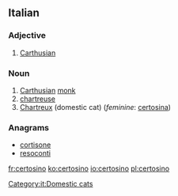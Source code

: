 ==Italian==
{{wikipedia|lang=it}}
===Adjective===
{{it-adj|certosin}}

# [[Carthusian]]

===Noun===
{{it-noun|m|certosini}}

# [[Carthusian]] [[monk]]
# [[chartreuse]]
# [[Chartreux]] (domestic cat) (''feminine'': [[certosina]])

===Anagrams===
* [[cortisone#Italian|cortisone]]
* [[resoconti#Italian|resoconti]]

[[Category:it:Domestic cats]]

[[fr:certosino]]
[[ko:certosino]]
[[io:certosino]]
[[pl:certosino]]